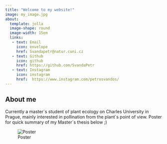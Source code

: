 ```yaml
---
title: "Welcome to my website!"
image: my_image.jpg
about: 
  template: jolla
  image-shape: round
  image-width: 15em
  links:
   - text: Email
     icon: envelope
     href: Svandapetr@natur.cuni.cz
   - text: Github
     icon: github
     href: https://github.com/SvandaPetr
   - text: Instagram
     icon: instagram
     href:  https://www.instagram.com/petrosvandos/
---
```


## About me

Currently a master´s student of plant ecology on Charles University in Prague, mainly interested in pollination from the plant´s point of view. Poster for quick summary of my Master´s thesis below ;)





![Poster](poster2.jpg)
